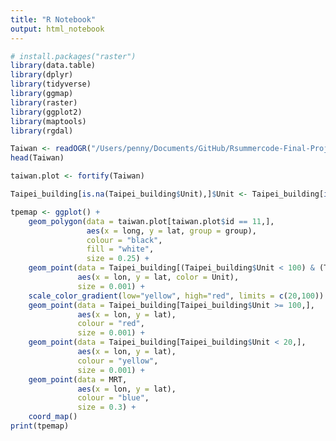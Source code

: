 ```yaml
---
title: "R Notebook"
output: html_notebook
---
```


```r
# install.packages("raster")
library(data.table)
library(dplyr)
library(tidyverse)
library(ggmap)
library(raster)
library(ggplot2)
library(maptools)
library(rgdal)
```


```r
Taiwan <- readOGR("/Users/penny/Documents/GitHub/Rsummercode-Final-Project/data/mapdata201805310314/", "COUNTY_MOI_1070516")
head(Taiwan)
```

```r
taiwan.plot <- fortify(Taiwan)
```

```r
Taipei_building[is.na(Taipei_building$Unit),]$Unit <- Taipei_building[is.na(Taipei_building$Unit),]$Total / Taipei_building[is.na(Taipei_building$Unit),]$Building

tpemap <- ggplot() +
    geom_polygon(data = taiwan.plot[taiwan.plot$id == 11,], 
                 aes(x = long, y = lat, group = group), 
                 colour = "black", 
                 fill = "white",
                 size = 0.25) +
    geom_point(data = Taipei_building[(Taipei_building$Unit < 100) & (Taipei_building$Unit >= 20),],
               aes(x = lon, y = lat, color = Unit),
               size = 0.001) +
    scale_color_gradient(low="yellow", high="red", limits = c(20,100)) +
    geom_point(data = Taipei_building[Taipei_building$Unit >= 100,],
               aes(x = lon, y = lat),
               colour = "red",
               size = 0.001) +
    geom_point(data = Taipei_building[Taipei_building$Unit < 20,],
               aes(x = lon, y = lat),
               colour = "yellow",
               size = 0.001) + 
    geom_point(data = MRT,
               aes(x = lon, y = lat),
               colour = "blue",
               size = 0.3) +
    coord_map() 
print(tpemap)

```

